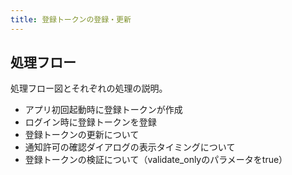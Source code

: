 ```yaml
---
title: 登録トークンの登録・更新
---
```


## 処理フロー

処理フロー図とそれぞれの処理の説明。

- アプリ初回起動時に登録トークンが作成
- ログイン時に登録トークンを登録
- 登録トークンの更新について
- 通知許可の確認ダイアログの表示タイミングについて
- 登録トークンの検証について（validate_onlyのパラメータをtrue）
